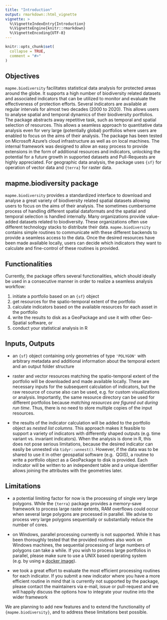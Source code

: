```yaml
---
title: "Introduction"
output: rmarkdown::html_vignette
vignette: >
  %\VignetteIndexEntry{Introduction}
  %\VignetteEngine{knitr::rmarkdown}
  %\VignetteEncoding{UTF-8}
---
```


```r
knitr::opts_chunk$set(
  collapse = TRUE,
  comment = "#>"
)
```

## Objectives 

`mapme.biodiversity` facilitates statistical data analysis 
for protected areas around the globe. It supports a high number of biodiversity
related datasets and associated indicators that can be utilized to monitor
and evaluate the effectiveness of protection efforts. Several indicators are 
available at regular intervals for almost two decades (2000 to 2020). This allows
users to analyse spatial and temporal dynamics of their biodiversity portfolios.
The package abstracts away repetitive task, such as temporal and
spatial selection of resources. This allows a seamless approach to quantitative 
data analysis even for very large (potentially global) portfolios where users 
are enabled to focus on the aims of their analysis. The package
has been tested on Microsoft Azure's cloud infrastructure as well as on local machines. 
The internal framework was designed to allow an easy process to
provide extensions in the form of additional resources and indicators, unlocking
the potential for a future growth in supported datasets and Pull-Requests are
highly appreciated. For geographic data analysis, the package uses 
<code>{sf}</code> for operation of vector data and <code>{terra}</code> for 
raster data.

## mapme.biodiversity package

`mapme.biodiversity` provides a standardized interface to download and analyse
a great variety of biodiversity related spatial datasets allowing users to 
focus on the aims of their analysis. The sometimes cumbersome process of handling
different spatial dataformats and the spatial and temporal selection is handled
internally. Many organizations provide value-added
datasets related to biodiversity. These organizations often use different 
technology stacks to distribute their data. `mapme.biodiversity` contains
simple routines to communicate with these different backends to 
provide a seamless access to the data. Once the desired resources
have been made available locally, users can decide which indicators they want 
to calculate and fine-control of these routines is provided.

## Functionalities

Currently, the package offers several functionalities, which should ideally be 
used in a consecutive manner in order to realize a seamless analysis workflow:

1.  initiate a portfolio based on an <code>{sf}</code> object
2.  get resources for the spatio-temporal extent of the portfolio
3.  calculate indicators based on the available resources for each asset in the portfolio 
4.  write the results to disk as a GeoPackage and use it with other Geo-Spatial software, or
5.  conduct your statistical analysis in R

## Inputs, Outputs

-  an <code>{sf}</code> object containing only geometries of type `'POLYGON'` with arbitrary
metadata and additional information about the temporal extent and an output folder
structure

- raster and vector resources matching the spatio-temporal extent of the portfolio
will be downloaded and made available locally. These are necessary inputs for
the subsequent calculation of indicators, but the raw resource of course also 
can be used, e.g. for custom visualizations or analysis. Importantly, the same
resource directory can be used for different portfolios because *matching resources
are figured out during run time*. Thus, there is no need to store multiple copies
of the input resources.

- the results of the indicator calculation will be added to the portfolio object
as *nested list columns*. This approach makes it feasible to support a variety
of indicators with differently shaped outputs (e.g. time variant vs. invariant
indicators). When the analysis is done in R, this does not pose serious limitations,
because the desired indicator can easily be unnested via `tidyr::unnest()`. 
However, if the data was to be shared to use it in other geospatial software (e.g. 
QGIS), a routine to write a portfolio object as a GeoPackage to disk is provided. 
Each indicator will be written to an independent table and a unique identifier 
allows joining the attributes with the geometries later.

## Limitations

- a potential limiting factor for now is the processing of single very 
large polygons. While the <code>{terra}</code> package provides a memory-save
framework to process large raster extents, RAM overflows could occur when
several large polygons are processed in parallel. We advise to process
very large polygons sequentially or substantially reduce the number of cores.

- on Windows, parallel processing currently is not supported. While it has been
thoroughly tested that the provided routines also work on Windows machines, 
the sequential processing of large numbers of polygons can take a while. If 
you wish to process large portfolios in parallel, please make sure to use a UNIX
based operating system (e.g. by using a [docker image](https://hub.docker.com/r/rocker/geospatial)).

- we took a great effort to evaluate the most efficient processing routines for
each indicator. If you submit a new indicator where you have a more
efficient routine in mind that is currently not supported by the package,
please contact the maintainers via e-mail, issue or pull-request and we will
happily discuss the options how to integrate your routine into the wider framework

We are planning to add new features and to extend the 
functionality of `{mapme.biodiversity}`, and to address these limitations best possible.

